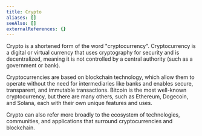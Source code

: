 ```yaml
---
title: Crypto
aliases: []
seeAlso: []
externalReferences: {}
---
```




Crypto is a shortened form of the word "cryptocurrency". Cryptocurrency is a digital or virtual currency that uses cryptography for security and is decentralized, meaning it is not controlled by a central authority (such as a government or bank).

Cryptocurrencies are based on blockchain technology, which allow them to operate without the need for intermediaries like banks and enables secure, transparent, and immutable transactions. Bitcoin is the most well-known cryptocurrency, but there are many others, such as Ethereum, Dogecoin, and Solana, each with their own unique features and uses.&#x20;

Crypto can also refer more broadly to the ecosystem of technologies, communities, and applications that surround cryptocurrencies and blockchain.
